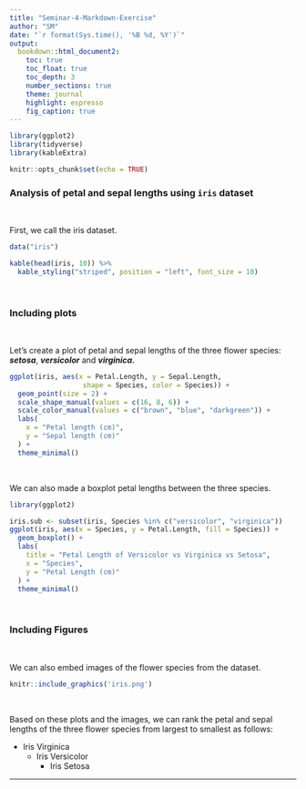 ```yaml
---
title: "Seminar-4-Markdown-Exercise"
author: "SM"
date: "`r format(Sys.time(), '%B %d, %Y')`"
output: 
  bookdown::html_document2:
    toc: true 
    toc_float: true
    toc_depth: 3  
    number_sections: true  
    theme: journal  
    highlight: espresso 
    fig_caption: true
---
```


```r

library(ggplot2)
library(tidyverse)
library(kableExtra)

``` 

```r
knitr::opts_chunk$set(echo = TRUE)
```

### Analysis of petal and sepal lengths using `iris` dataset 

<br>

First, we call the iris dataset.

```r

data("iris")

kable(head(iris, 10)) %>%
  kable_styling("striped", position = "left", font_size = 10)

```

<br>

### Including plots

<br>

Let's create a plot of petal and sepal lengths of the three flower species: ***setosa***, ***versicolor*** and ***virginica.***

```r

ggplot(iris, aes(x = Petal.Length, y = Sepal.Length,
                  shape = Species, color = Species)) +
  geom_point(size = 2) +
  scale_shape_manual(values = c(16, 8, 6)) +     
  scale_color_manual(values = c("brown", "blue", "darkgreen")) +
  labs(
    x = "Petal length (cm)",
    y = "Sepal length (cm)"
  ) +
  theme_minimal()

```

<br>

We can also made a boxplot petal lengths between the three species.

```r

library(ggplot2)

iris.sub <- subset(iris, Species %in% c("versicolor", "virginica"))
ggplot(iris, aes(x = Species, y = Petal.Length, fill = Species)) +
  geom_boxplot() +
  labs(
    title = "Petal Length of Versicolor vs Virginica vs Setosa",
    x = "Species",
    y = "Petal Length (cm)"
  ) +
  theme_minimal()
```

<br>

### Including Figures

<br>

We can also embed images of the flower species from the dataset.


```r

knitr::include_graphics('iris.png')

```

<br>

Based on these plots and the images, we can rank the petal and sepal lengths of the three flower species from largest to smallest as follows:

- Iris Virginica
    - Iris Versicolor
        - Iris Setosa
        
---
